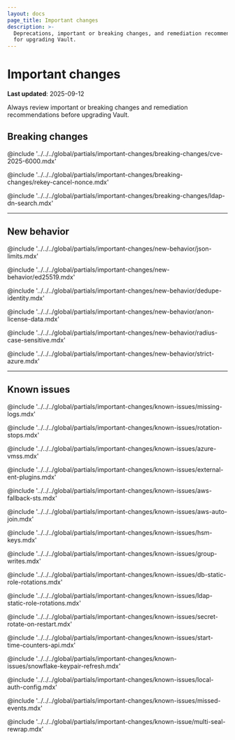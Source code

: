 ```yaml
---
layout: docs
page_title: Important changes
description: >-
  Deprecations, important or breaking changes, and remediation recommendations
  for upgrading Vault.
---
```


# Important changes

**Last updated**: 2025-09-12

Always review important or breaking changes and remediation recommendations
before upgrading Vault.


## Breaking changes

@include '../../../global/partials/important-changes/breaking-changes/cve-2025-6000.mdx'

@include '../../../global/partials/important-changes/breaking-changes/rekey-cancel-nonce.mdx'

@include '../../../global/partials/important-changes/breaking-changes/ldap-dn-search.mdx'

---

## New behavior

@include '../../../global/partials/important-changes/new-behavior/json-limits.mdx'

@include '../../../global/partials/important-changes/new-behavior/ed25519.mdx'

@include '../../../global/partials/important-changes/new-behavior/dedupe-identity.mdx'

@include '../../../global/partials/important-changes/new-behavior/anon-license-data.mdx'

@include '../../../global/partials/important-changes/new-behavior/radius-case-sensitive.mdx'

@include '../../../global/partials/important-changes/new-behavior/strict-azure.mdx'

---

## Known issues

@include '../../../global/partials/important-changes/known-issues/missing-logs.mdx'

@include '../../../global/partials/important-changes/known-issues/rotation-stops.mdx'

@include '../../../global/partials/important-changes/known-issues/azure-vmss.mdx'

@include '../../../global/partials/important-changes/known-issues/external-ent-plugins.mdx'

@include '../../../global/partials/important-changes/known-issues/aws-fallback-sts.mdx'

@include '../../../global/partials/important-changes/known-issues/aws-auto-join.mdx'

@include '../../../global/partials/important-changes/known-issues/hsm-keys.mdx'

@include '../../../global/partials/important-changes/known-issues/group-writes.mdx'

@include '../../../global/partials/important-changes/known-issues/db-static-role-rotations.mdx'

@include '../../../global/partials/important-changes/known-issues/ldap-static-role-rotations.mdx'

@include '../../../global/partials/important-changes/known-issues/secret-rotate-on-restart.mdx'

@include '../../../global/partials/important-changes/known-issues/start-time-counters-api.mdx'

@include '../../../global/partials/important-changes/known-issues/snowflake-keypair-refresh.mdx'

@include '../../../global/partials/important-changes/known-issues/local-auth-config.mdx'

@include '../../../global/partials/important-changes/known-issues/missed-events.mdx'

@include '../../../global/partials/important-changes/known-issue/multi-seal-rewrap.mdx'